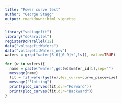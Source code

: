 ```yaml
---
title: "Power curve test"
author: "George Stagg"
output: rmarkdown::html_vignette
---
```

<!--
%\VignetteEngine{knitr::rmarkdown}
%\VignetteIndexEntry{Getting started}
-->
```r
library("voltagefit")
library("doParallel")
registerDoParallel(12)
data("voltagefitWafers")
data("voltagefitWafers_new")
wafers = grep("wafer[5-6][0-9]+",ls(), value=TRUE)
```

```r
for (w in wafers){
  name = paste("wafer",get(w)$wafer_id[1],sep="")
  message(name)
  fit = fit_wafer(get(w),dev_curve=curve_piecewise)
  message("Plotting")
  print(plot_curves(fit,dir="Forward"))
  print(plot_curves(fit,dir="Backward"))
}
```